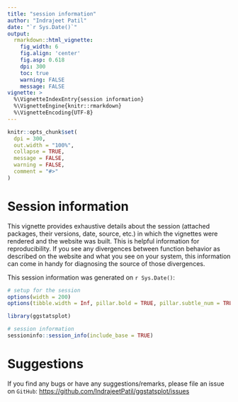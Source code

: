 ---
title: "session information"
author: "Indrajeet Patil"
date: "`r Sys.Date()`"
output:
  rmarkdown::html_vignette:
    fig_width: 6
    fig.align: 'center'
    fig.asp: 0.618
    dpi: 300
    toc: true
    warning: FALSE
    message: FALSE
vignette: >
  %\VignetteIndexEntry{session information}
  %\VignetteEngine{knitr::rmarkdown}
  %\VignetteEncoding{UTF-8}
---

```{r setup, include = FALSE}
knitr::opts_chunk$set(
  dpi = 300,
  out.width = "100%",
  collapse = TRUE,
  message = FALSE,
  warning = FALSE,
  comment = "#>"
)
```

# Session information

This vignette provides exhaustive details about the session (attached packages,
their versions, date, source, etc.) in which the vignettes were rendered and the
website was built. This is helpful information for reproducibility. If you see
any divergences between function behavior as described on the website and what
you see on your system, this information can come in handy for diagnosing the
source of those divergences.

This session information was generated on `r Sys.Date()`:

```{r session_info}
# setup for the session
options(width = 200)
options(tibble.width = Inf, pillar.bold = TRUE, pillar.subtle_num = TRUE)

library(ggstatsplot)

# session information
sessioninfo::session_info(include_base = TRUE)
```

# Suggestions

If you find any bugs or have any suggestions/remarks, please file an issue on
`GitHub`:
<https://github.com/IndrajeetPatil/ggstatsplot/issues>
